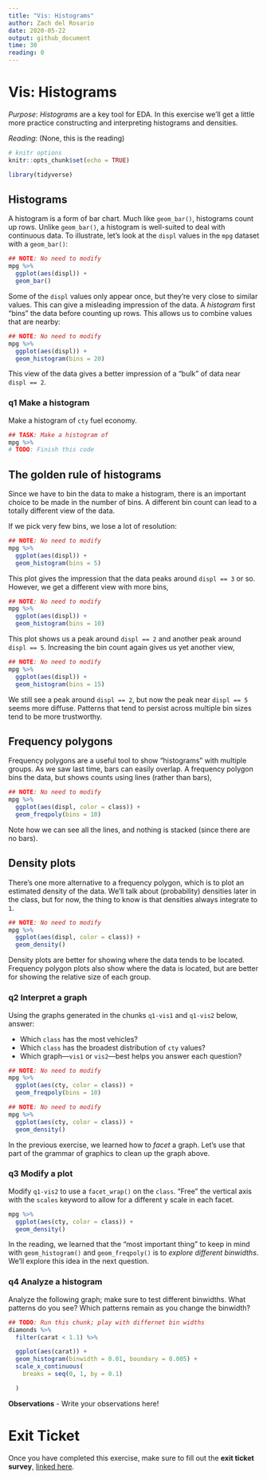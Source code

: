 ```yaml
---
title: "Vis: Histograms"
author: Zach del Rosario
date: 2020-05-22
output: github_document
time: 30
reading: 0
---
```


# Vis: Histograms

*Purpose*: *Histograms* are a key tool for EDA. In this exercise we'll get a little more practice constructing and interpreting histograms and densities.

*Reading*: (None, this is the reading)

```r
# knitr options
knitr::opts_chunk$set(echo = TRUE)
```

```r
library(tidyverse)
```

## Histograms

A histogram is a form of bar chart. Much like `geom_bar()`, histograms count up rows. Unlike `geom_bar()`, a histogram is well-suited to deal with continuous data. To illustrate, let's look at the `displ` values in the `mpg` dataset with a `geom_bar()`:

```r
## NOTE: No need to modify
mpg %>%
  ggplot(aes(displ)) +
  geom_bar()
```

Some of the `displ` values only appear once, but they're very close to similar values. This can give a misleading impression of the data. A *histogram* first "bins" the data before counting up rows. This allows us to combine values that are nearby:

```r
## NOTE: No need to modify
mpg %>%
  ggplot(aes(displ)) +
  geom_histogram(bins = 20)
```

This view of the data gives a better impression of a "bulk" of data near `displ == 2`.

### __q1__ Make a histogram

Make a histogram of `cty` fuel economy.

```r
## TASK: Make a histogram of
mpg %>%
# TODO: Finish this code
```

## The golden rule of histograms

Since we have to bin the data to make a histogram, there is an important choice to be made in the number of bins. A different bin count can lead to a totally different view of the data.

If we pick very few bins, we lose a lot of resolution:

```r
## NOTE: No need to modify
mpg %>%
  ggplot(aes(displ)) +
  geom_histogram(bins = 5)
```

This plot gives the impression that the data peaks around `displ == 3` or so. However, we get a different view with more bins,

```r
## NOTE: No need to modify
mpg %>%
  ggplot(aes(displ)) +
  geom_histogram(bins = 10)
```

This plot shows us a peak around `displ == 2` and another peak around `displ == 5`. Increasing the bin count again gives us yet another view,

```r
## NOTE: No need to modify
mpg %>%
  ggplot(aes(displ)) +
  geom_histogram(bins = 15)
```

We still see a peak around `displ == 2`, but now the peak near `displ == 5` seems more diffuse. Patterns that tend to persist across multiple bin sizes tend to be more trustworthy.

## Frequency polygons

Frequency polygons are a useful tool to show "histograms" with multiple groups. As we saw last time, bars can easily overlap. A frequency polygon bins the data, but shows counts using lines (rather than bars),

```r
## NOTE: No need to modify
mpg %>%
  ggplot(aes(displ, color = class)) +
  geom_freqpoly(bins = 10)
```

Note how we can see all the lines, and nothing is stacked (since there are no bars).


## Density plots

There's one more alternative to a frequency polygon, which is to plot an estimated density of the data. We'll talk about (probability) densities later in the class, but for now, the thing to know is that densities always integrate to `1`.

```r
## NOTE: No need to modify
mpg %>%
  ggplot(aes(displ, color = class)) +
  geom_density()
```

Density plots are better for showing where the data tends to be located. Frequency polygon plots also show where the data is located, but are better for showing the relative size of each group.

### __q2__ Interpret a graph

Using the graphs generated in the chunks `q1-vis1` and `q1-vis2` below, answer:

- Which `class` has the most vehicles?
- Which `class` has the broadest distribution of `cty` values?
- Which graph---`vis1` or `vis2`---best helps you answer each question?

```r
## NOTE: No need to modify
mpg %>%
  ggplot(aes(cty, color = class)) +
  geom_freqpoly(bins = 10)
```


```r
## NOTE: No need to modify
mpg %>%
  ggplot(aes(cty, color = class)) +
  geom_density()
```


In the previous exercise, we learned how to *facet* a graph. Let's use that part of the grammar of graphics to clean up the graph above.

### __q3__ Modify a plot

Modify `q1-vis2` to use a `facet_wrap()` on the `class`. "Free" the vertical axis with the `scales` keyword to allow for a different y scale in each facet.

```r
mpg %>%
  ggplot(aes(cty, color = class)) +
  geom_density()
```

In the reading, we learned that the "most important thing" to keep in mind with `geom_histogram()` and `geom_freqpoly()` is to _explore different binwidths_. We'll explore this idea in the next question.

### __q4__ Analyze a histogram

Analyze the following graph; make sure to test different binwidths. What patterns do you see? Which patterns remain as you change the binwidth?

```r
## TODO: Run this chunk; play with differnet bin widths
diamonds %>%
  filter(carat < 1.1) %>%

  ggplot(aes(carat)) +
  geom_histogram(binwidth = 0.01, boundary = 0.005) +
  scale_x_continuous(
    breaks = seq(0, 1, by = 0.1)

  )
```

**Observations**
- Write your observations here!

<!-- include-exit-ticket -->
# Exit Ticket
<!-- -------------------------------------------------- -->

Once you have completed this exercise, make sure to fill out the **exit ticket survey**, [linked here](https://docs.google.com/forms/d/e/1FAIpQLSeuq2LFIwWcm05e8-JU84A3irdEL7JkXhMq5Xtoalib36LFHw/viewform?usp=pp_url&entry.693978880=e-vis02-histograms-assignment.Rmd).
